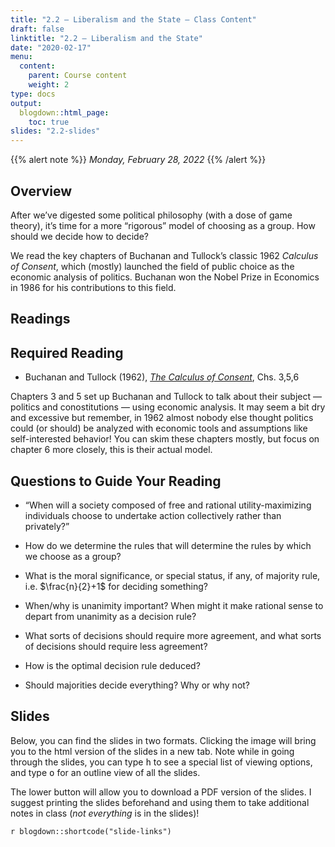 ```yaml
---
title: "2.2 — Liberalism and the State — Class Content"
draft: false
linktitle: "2.2 — Liberalism and the State"
date: "2020-02-17"
menu:
  content:
    parent: Course content
    weight: 2
type: docs
output:
  blogdown::html_page:
    toc: true
slides: "2.2-slides"
---
```


{{% alert note %}}
*Monday, February 28, 2022*
{{% /alert %}}

## <i class="fas fa-info-circle fa-lg"></i> Overview

After we've digested some political philosophy (with a dose of game theory), it's time for a more "rigorous" model of choosing as a group. How should we decide how to decide?

We read the key chapters of Buchanan and Tullock's classic 1962 *Calculus of Consent*, which (mostly) launched the field of public choice as the economic analysis of politics. Buchanan won the Nobel Prize in Economics in 1986 for his contributions to this field. 

## <i class="fas fa-book-reader fa-lg"></i> Readings

## Required Reading
- <i class="fas fas fa-book"></i> Buchanan and Tullock (1962), [*The Calculus of Consent*](https://oll.libertyfund.org/titles/buchanan-the-calculus-of-consent-logical-foundations-of-constitutional-democracy), Chs. 3,5,6

Chapters 3 and 5 set up Buchanan and Tullock to talk about their subject — politics and conostitutions — using economic analysis. It may seem a bit dry and excessive but remember, in 1962 almost nobody else thought politics could (or should) be analyzed with economic tools and assumptions like self-interested behavior! You can skim these chapters mostly, but focus on chapter 6 more closely, this is their actual model.

## Questions to Guide Your Reading

- "When will a society composed of free and rational utility-maximizing individuals choose to undertake action collectively rather than privately?"

- How do we determine the rules that will determine the rules by which we choose as a group?

- What is the moral significance, or special status, if any, of majority rule, i.e. $\frac{n}{2}+1$ for deciding something?

- When/why is unanimity important? When might it make rational sense to depart from unanimity as a decision rule?

- What sorts of decisions should require more agreement, and what sorts of decisions should require less agreement?

- How is the optimal decision rule deduced?

- Should majorities decide everything? Why or why not?

## <i class="fas fa-chalkboard-teacher"></i> Slides

Below, you can find the slides in two formats. Clicking the image will bring you to the html version of the slides in a new tab. Note while in going through the slides, you can type <kbd>h</kbd> to see a special list of viewing options, and type <kbd>o</kbd> for an outline view of all the slides.

The lower button will allow you to download a PDF version of the slides. I suggest printing the slides beforehand and using them to take additional notes in class (*not everything* is in the slides)!

`r blogdown::shortcode("slide-links")`